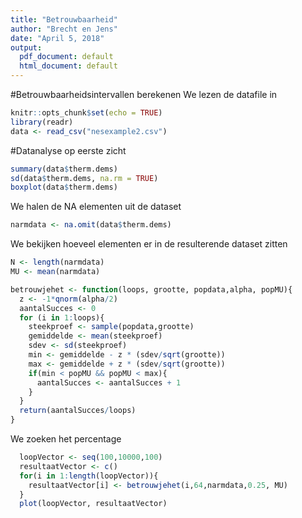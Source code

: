 ```yaml
---
title: "Betrouwbaarheid"
author: "Brecht en Jens"
date: "April 5, 2018"
output:
  pdf_document: default
  html_document: default
---
```


#Betrouwbaarheidsintervallen berekenen
We lezen de datafile in
```r
knitr::opts_chunk$set(echo = TRUE)
library(readr) 
data <- read_csv("nesexample2.csv")
```
#Datanalyse op eerste zicht
``` r
summary(data$therm.dems)
sd(data$therm.dems, na.rm = TRUE)
boxplot(data$therm.dems)
```
We halen de NA elementen uit de dataset
``` r
narmdata <- na.omit(data$therm.dems)
```
We bekijken hoeveel elementen er in de resulterende dataset zitten
``` r
N <- length(narmdata)
MU <- mean(narmdata)
```



``` r

betrouwjehet <- function(loops, grootte, popdata,alpha, popMU){
  z <- -1*qnorm(alpha/2)
  aantalSucces <- 0  
  for (i in 1:loops){
    steekproef <- sample(popdata,grootte)
    gemiddelde <- mean(steekproef)
    sdev <- sd(steekproef)
    min <- gemiddelde - z * (sdev/sqrt(grootte))
    max <- gemiddelde + z * (sdev/sqrt(grootte))
    if(min < popMU && popMU < max){
      aantalSucces <- aantalSucces + 1
    }
  }
  return(aantalSucces/loops)
}
```
We zoeken het percentage

``` r
  loopVector <- seq(100,10000,100)
  resultaatVector <- c()  
  for(i in 1:length(loopVector)){
    resultaatVector[i] <- betrouwjehet(i,64,narmdata,0.25, MU)
  }
  plot(loopVector, resultaatVector)
```


 